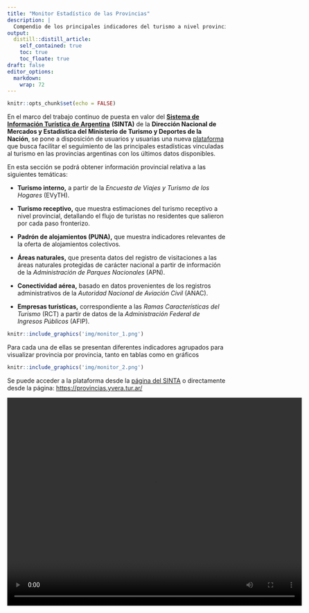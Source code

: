```yaml
---
title: "Monitor Estadístico de las Provincias"
description: |
  Compendio de los principales indicadores del turismo a nivel provincial
output:
  distill::distill_article:
    self_contained: true
    toc: true
    toc_floate: true
draft: false    
editor_options: 
  markdown: 
    wrap: 72
---
```


```r
knitr::opts_chunk$set(echo = FALSE)
```

En el marco del trabajo continuo de puesta en valor del [**Sistema de
Información Turística de Argentina**](https://www.yvera.tur.ar/sinta/)
**(SINTA)** de la **Dirección Nacional de Mercados y Estadística del
Ministerio de Turismo y Deportes de la Nación**, se pone a disposición
de usuarios y usuarias una nueva
[plataforma](https://provincias.yvera.tur.ar/) que busca facilitar el
seguimiento de las principales estadísticas vinculadas al turismo en las
provincias argentinas con los últimos datos disponibles.

En esta sección se podrá obtener información provincial relativa a las
siguientes temáticas:

-   **Turismo interno,** a partir de la *Encuesta de Viajes y Turismo de
    los Hogares* (EVyTH).

-   **Turismo receptivo,** que muestra estimaciones del turismo
    receptivo a nivel provincial, detallando el flujo de turistas no
    residentes que salieron por cada paso fronterizo.

-   **Padrón de alojamientos (PUNA),** que muestra indicadores
    relevantes de la oferta de alojamientos colectivos.

-   **Áreas naturales,** que presenta datos del registro de visitaciones
    a las áreas naturales protegidas de carácter nacional a partir de
    información de la *Administración de Parques Nacionales* (APN).

-   **Conectividad aérea,** basado en datos provenientes de los
    registros administrativos de la *Autoridad Nacional de Aviación
    Civil* (ANAC).

-   **Empresas turísticas,** correspondiente a las *Ramas
    Características del Turismo* (RCT) a partir de datos de la
    *Administración Federal de Ingresos Públicos* (AFIP).

```r
knitr::include_graphics('img/monitor_1.png')
```

Para cada una de ellas se presentan diferentes indicadores agrupados
para visualizar provincia por provincia, tanto en tablas como en
gráficos

```r
knitr::include_graphics('img/monitor_2.png')
```

Se puede acceder a la plataforma desde la [página del
SINTA](https://www.yvera.tur.ar/sinta/) o directamente desde la página:
<https://provincias.yvera.tur.ar/>

<video width="680" height="480" controls>

<source src="/srv/shiny-server/dnmye/video/sinta/provincias.mp4" type="video/mp4">

</video>
